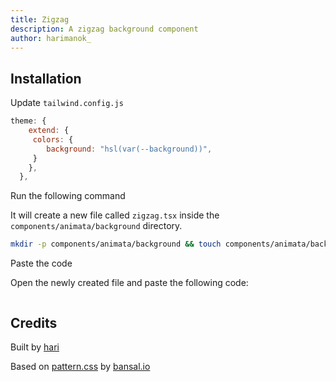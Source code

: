 ```yaml
---
title: Zigzag
description: A zigzag background component
author: harimanok_
---
```


<ComponentPreview name="background-zigzag--docs" />

## Installation

<Step>Update `tailwind.config.js`</Step>
```js
theme: {
    extend: {
     colors: {
        background: "hsl(var(--background))",
     }
    },
  },
```

<Steps>
<Step>Run the following command</Step>

It will create a new file called `zigzag.tsx` inside the `components/animata/background` directory.

```bash
mkdir -p components/animata/background && touch components/animata/background/zigzag.tsx
```

<Step>Paste the code</Step>

Open the newly created file and paste the following code:

```jsx file=<rootDir>/animata/background/zigzag.tsx

```

</Steps>

## Credits

Built by [hari](https://github.com/hari)

Based on [pattern.css](https://bansal.io/pattern-css) by [bansal.io](https://bansal.io/)

